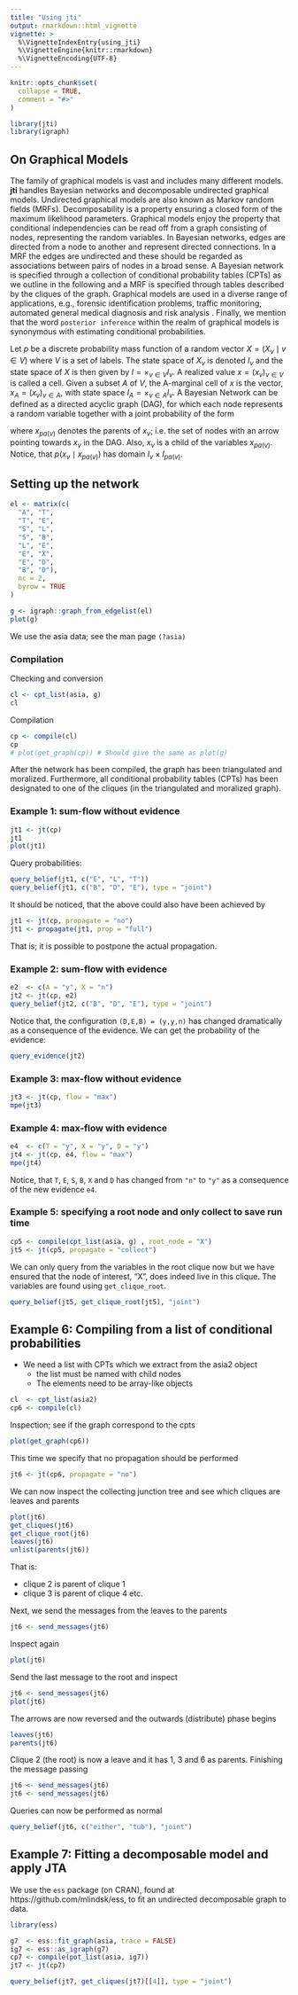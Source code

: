```yaml
---
title: "Using jti"
output: rmarkdown::html_vignette
vignette: >
  %\VignetteIndexEntry{using_jti}
  %\VignetteEngine{knitr::rmarkdown}
  %\VignetteEncoding{UTF-8}
---
```


```r
knitr::opts_chunk$set(
  collapse = TRUE,
  comment = "#>"
)
```

```r
library(jti)
library(igraph)
```

## On Graphical Models
The family of graphical models is vast and includes many different models. **jti** handles Bayesian networks and decomposable undirected graphical models. Undirected graphical models are also known as Markov random fields (MRFs). Decomposability is a property ensuring a closed form of the maximum likelihood parameters. Graphical models enjoy the property that conditional independencies can be read off from a graph consisting of nodes, representing the random variables. In Bayesian networks, edges are directed from a node to another and represent directed connections. In a MRF the edges are undirected and these should be regarded as associations between pairs of nodes in a broad sense. A Bayesian network is specified through a collection of conditional probability tables (CPTs) as we outline in the following and a MRF is specified through tables described by the cliques of the graph. Graphical models are used in a diverse range of applications, e.g., forensic identification problems, traffic monitoring, automated general medical diagnosis and risk analysis \cite{bandrade2009bayesian, kumar2003bayesian, zagorecki2013system, weber2012overview}. Finally, we mention that the word `posterior inference` within the realm of graphical models is synonymous with estimating conditional probabilities.

Let $p$ be a discrete probability mass function of a random vector $X = (X_{v} \mid v \in V)$ where $V$ is a set of labels. The state space of $X_{v}$ is denoted $I_{v}$ and the state space of $X$ is then given by $I = \times_{v\in V} I_{v}$. A realized value $x = (x_{v})_{v\in V}$ is called a cell. Given a subset $A$ of $V$, the A-marginal cell of $x$ is the vector, $x_{A} = (x_v)_{v\in A}$, with state space $I_{A} = \times_{v\in A} I_{v}$. A Bayesian Network can be defined as a directed acyclic graph (DAG), for which each node represents a random variable together with a joint probability of the form

\begin{align} p(x) = \prod_{v\in V} p(x_{v}
  \mid x_{pa(v)}),
\end{align}

where $x_{pa(v)}$ denotes the parents of $x_v$; i.e.\ the set of nodes with an arrow pointing towards $x_v$ in the DAG. Also, $x_v$ is a child of the variables $x_{pa(v)}$. Notice, that $p(x_{v} \mid x_{pa(v)})$ has domain $I_{v} \times I_{pa(v)}$.

## Setting up the network

```r
el <- matrix(c(
  "A", "T",
  "T", "E",
  "S", "L",
  "S", "B",
  "L", "E",
  "E", "X",
  "E", "D",
  "B", "D"),
  nc = 2,
  byrow = TRUE
)

g <- igraph::graph_from_edgelist(el)
plot(g)
```

We use the asia data; see the man page `(?asia)`

### Compilation

Checking and conversion

```r
cl <- cpt_list(asia, g)
cl
```

Compilation

```r
cp <- compile(cl)
cp
# plot(get_graph(cp)) # Should give the same as plot(g)
```

After the network has been compiled, the graph has been triangulated and moralized. Furthermore, all conditional probability tables (CPTs) has been designated to one of the cliques (in the triangulated and moralized graph).

### Example 1: sum-flow without evidence

```r
jt1 <- jt(cp)
jt1
plot(jt1)
```

Query probabilities:

```r
query_belief(jt1, c("E", "L", "T"))
query_belief(jt1, c("B", "D", "E"), type = "joint")
```

It should be noticed, that the above could also have been achieved by

```r
jt1 <- jt(cp, propagate = "no")
jt1 <- propagate(jt1, prop = "full")
```
That is; it is possible to postpone the actual propagation.

### Example 2: sum-flow with evidence

```r
e2  <- c(A = "y", X = "n")
jt2 <- jt(cp, e2) 
query_belief(jt2, c("B", "D", "E"), type = "joint")
```

Notice that, the configuration `(D,E,B) = (y,y,n)` has changed dramatically as a consequence of the evidence. We can get the probability of the evidence:

```r
query_evidence(jt2)
```

### Example 3: max-flow without evidence

```r
jt3 <- jt(cp, flow = "max")
mpe(jt3)
```

###  Example 4: max-flow with evidence

```r
e4  <- c(T = "y", X = "y", D = "y")
jt4 <- jt(cp, e4, flow = "max")
mpe(jt4)

```
Notice, that `T`, `E`, `S`, `B`, `X` and `D` has changed from `"n"` to `"y"` as a consequence of the new evidence `e4`.

###  Example 5: specifying a root node and only collect to save run time

```r
cp5 <- compile(cpt_list(asia, g) , root_node = "X")
jt5 <- jt(cp5, propagate = "collect")
```
We can only query from the variables in the root clique now but we have ensured that the node of interest, "X", does indeed live in this clique. The variables are found using `get_clique_root`.

```r
query_belief(jt5, get_clique_root(jt5), "joint")
```

##  Example 6: Compiling from a list of conditional probabilities

 * We need a list with CPTs which we extract from the asia2 object
    - the list must be named with child nodes
    - The elements need to be array-like objects

```r
cl  <- cpt_list(asia2)
cp6 <- compile(cl)
```
Inspection; see if the graph correspond to the cpts

```r
plot(get_graph(cp6)) 
```

This time we specify that no propagation should be performed

```r
jt6 <- jt(cp6, propagate = "no")
```

We can now inspect the collecting junction tree and see which cliques are leaves and parents

```r
plot(jt6)
get_cliques(jt6)
get_clique_root(jt6)
leaves(jt6)
unlist(parents(jt6))
```

That is:

  - clique 2 is parent of clique 1
  - clique 3 is parent of clique 4 etc.

Next, we send the messages from the leaves to the parents

```r
jt6 <- send_messages(jt6)
```
Inspect again

```r
plot(jt6)
```

Send the last message to the root and inspect

```r
jt6 <- send_messages(jt6)
plot(jt6)
```

The arrows are now reversed and the outwards (distribute) phase begins

```r
leaves(jt6)
parents(jt6)
```

Clique 2 (the root) is now a leave and it has 1, 3 and 6 as parents. Finishing the message passing

```r
jt6 <- send_messages(jt6)
jt6 <- send_messages(jt6)
```

Queries can now be performed as normal

```r
query_belief(jt6, c("either", "tub"), "joint")
```

##  Example 7: Fitting a decomposable model and apply JTA

We use the `ess` package (on CRAN), found at https://github.com/mlindsk/ess, to fit an undirected decomposable graph to data.

```r
library(ess)

g7  <- ess::fit_graph(asia, trace = FALSE)
ig7 <- ess::as_igraph(g7)
cp7 <- compile(pot_list(asia, ig7))
jt7 <- jt(cp7)

query_belief(jt7, get_cliques(jt7)[[4]], type = "joint")
```

